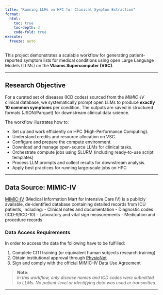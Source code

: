 ```yaml
---
title: "Running LLMs on HPC for Clinical Symptom Extraction"
format:
  html:
    toc: true
    toc-depth: 3
    code-fold: true
execute:
  freeze: auto
---
```


This project demonstrates a scalable workflow for generating patient-reported symptom lists for medical conditions using open Large Language Models (LLMs) on the **Vlaams Supercomputer (VSC)**.

---

## Research Objective

For a curated set of diseases (ICD codes) sourced from the *MIMIC-IV* clinical database, we systematically prompt open LLMs to produce **exactly 10 common symptoms** per condition. The outputs are saved in structured formats (JSON/Parquet) for downstream clinical data science.

The workflow illustrates how to:

- Set up and work efficiently on HPC (High-Performance Computing).
- Understand credits and resource allocation on VSC.
- Configure and prepare the compute environment.
- Download and manage open-source LLMs for clinical tasks.
- Orchestrate compute jobs using SLURM (including ready-to-use script templates)
- Process LLM prompts and collect results for downstream analysis.
- Apply best practices for running large-scale jobs on HPC

---

## Data Source: MIMIC-IV

[MIMIC-IV](https://physionet.org/content/mimiciv) (Medical Information Mart for Intensive Care IV) is a publicly available, de-identified database containing detailed records from ICU patients, including:
- Clinical notes and documentation
- Diagnostic codes (ICD-9/ICD-10)
- Laboratory and vital sign measurements
- Medication and procedure records

### Data Access Requirements

In order to access the data the following have to be fulfilled: 

1. Complete CITI training (or equivalent human subjects research training)
2. Obtain institutional approval through [PhysioNet](https://physionet.org/)
3. Sign and comply with the official MIMIC-IV Data Use Agreement

> **Note:**  
> _In this workflow, only disease names and ICD codes were submitted to LLMs. No patient-level or identifying data was used or transmitted._

---

